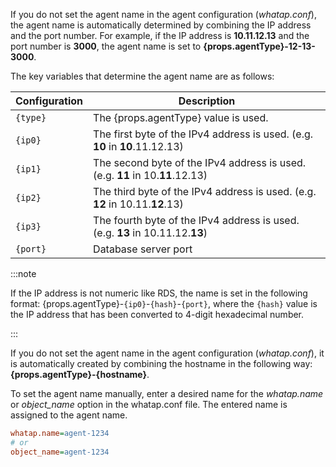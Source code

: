 <Title level={props.level} hashid="naming">Agent name setting</Title>

<Title level={props.level + 1}>Automatic configuration</Title>

<Xclude product="oracle-pro">

If you do not set the agent name in the agent configuration (_whatap.conf_), the agent name is automatically determined by combining the IP address and the port number. For example, if the IP address is **10.11.12.13** and the port number is **3000**, the agent name is set to <b>{props.agentType}-12-13-3000</b>.

The key variables that determine the agent name are as follows:

| Configuration     | Description                                                                      |
| ----------------- | -------------------------------------------------------------------------------- |
| `{type}`          | The {props.agentType} value is used.                                             |
| `{ip0}`           | The first byte of the IPv4 address is used. (e.g. **10** in **10**.11.12.13)     |
| `{ip1}`           | The second byte of the IPv4 address is used. (e.g. **11** in 10.**11**.12.13)    |
| `{ip2}`           | The third byte of the IPv4 address is used. (e.g. **12** in 10.11.**12**.13)     |
| `{ip3}`           | The fourth byte of the IPv4 address is used. (e.g. **13** in 10.11.12.**13**)    |
| `{port}`          | Database server port                                                             |

:::note

If the IP address is not numeric like RDS, the name is set in the following format: {props.agentType}-`{ip0}`-`{hash}`-`{port}`, where the `{hash}` value is the IP address that has been converted to 4-digit hexadecimal number.

:::

</Xclude>

<InDoc product="oracle-pro">

If you do not set the agent name in the agent configuration (_whatap.conf_), it is automatically created by combining the hostname in the following way: <b>{props.agentType}-\{hostname\}</b>.

</InDoc>

<Title level={props.level + 1}>Manual configuration</Title>

To set the agent name manually, enter a desired name for the _whatap.name_ or _object_name_ option in the whatap.conf file. The entered name is assigned to the agent name.

```ini title="whatap.conf"
whatap.name=agent-1234
# or
object_name=agent-1234
```
